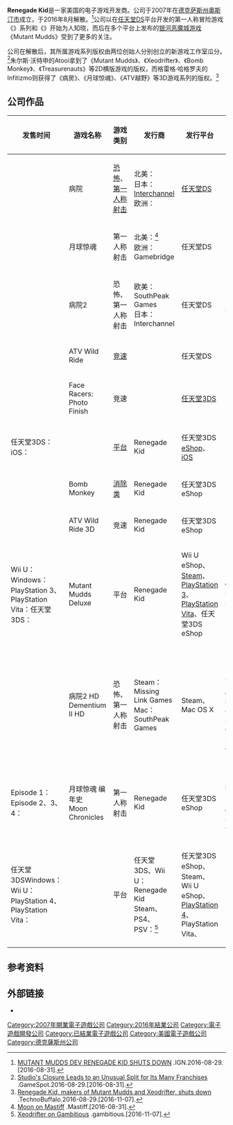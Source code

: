 {{NoteTA
| G1 =Games
| 1=zh-cn:病院;zh-tw:瘋魔醫院;
}}
{{Infobox company
| name = Renegade Kid
| company_name_en = Renegade Kid LLC
| logo = [[File:Renegade_kid.png|100px]]
| caption =
| company_slogan =
| type = 私人公司
| foundation = 2007年
| defunct = 2016年8月29日
| location = {{US}}[[德克萨斯州|德克萨斯州]][[奧斯汀|奧斯汀市]]
| founder = 朱尔斯·沃特申<br />格雷格·哈格罗夫
| key_people = 朱尔斯·沃特申<br />格雷格·哈格罗夫
| industry = [[电子游戏产业|电子游戏]]
| products = 电子游戏
| revenue =
| owner =
| num_employees =
| parent = 
| homepage = [http://renegadekid.com/ renegadekid.com]
}}
'''Renegade Kid'''是一家美国的电子游戏开发商。公司于2007年在[[德克萨斯州|德克萨斯州]][[奧斯汀|奧斯汀市]]成立，于2016年8月解散。<ref>[http://www.ign.com/articles/2016/08/29/mutant-mudds-dev-renegade-kid-shuts-down MUTANT MUDDS DEV RENEGADE KID SHUTS DOWN] {{Wayback|url=http://www.ign.com/articles/2016/08/29/mutant-mudds-dev-renegade-kid-shuts-down |date=20160830173309 }}.IGN.2016-08-29.[2016-08-31].</ref>公司以在[[任天堂DS|任天堂DS]]平台开发的第一人称冒险游戏《{{le|病院 (电子游戏)|Dementium: The Ward|病院}}》系列和《{{le|月球惊魂 (电子游戏)|Moon (video game)|月球惊魂}}》开始为人知晓，而后在多个平台上发布的[[银河恶魔城游戏|银河恶魔城游戏]]《Mutant Mudds》受到了更多的关注。

公司在解散后，其所属游戏系列版权由两位创始人分别创立的新游戏工作室瓜分。<ref>[http://www.gamespot.com/articles/studios-closure-leads-to-an-unusual-split-for-its-/1100-6443106/ Studio's Closure Leads to an Unusual Split for Its Many Franchises] {{Wayback|url=http://www.gamespot.com/articles/studios-closure-leads-to-an-unusual-split-for-its-/1100-6443106/ |date=20160831215831 }}.GameSpot.2016-08-29.[2016-08-31].</ref>朱尔斯·沃特申的Atooi拿到了《Mutant Mudds》、《Xeodrifter》、《Bomb Monkey》、《Treasurenauts》等2D横版游戏的版权，而格雷格·哈格罗夫的Infitizmo则获得了《病房》、《月球惊魂》、《ATV越野》等3D游戏系列的版权。<ref>[http://www.technobuffalo.com/2016/08/29/renegade-kid-studio-shuts-down/ Renegade Kid, makers of Mutant Mudds and Xeodrifter, shuts down] {{Wayback|url=http://www.technobuffalo.com/2016/08/29/renegade-kid-studio-shuts-down/ |date=20161107012057 }}.TechnoBuffalo.2016-08-29.[2016-11-07].</ref>

== 公司作品 ==
{| class="wikitable" style="margin-bottom: 10px; width:100%;"
!发售时间
!游戏名称
!游戏类别
!发行商
!发行平台
!备注
|-
| {{Vgrelease|NA|October 31, 2007|JP|June 26, 2008|EU|April 17, 2009}}
| 病院<br>{{le|Dementium: The Ward}}
| [[恐怖遊戲|恐怖]]、[[第一人称射击游戏|第一人称射击]]
| 北美：{{le|Gamecock Media Group|Gamecock Media Group}}<br />日本：[[Interchannel|Interchannel]]<br />欧洲：{{le|SouthPeak Games|SouthPeak Games}}
| [[任天堂DS|任天堂DS]]
|
|-
| {{Vgrelease|NA|January 13, 2009|EU|July 3, 2009}}
| 月球惊魂<br>{{le|月球惊魂 (电子游戏)|Moon (video game)|Moon}}
| 第一人称射击
| 北美：{{le|Mastiff (company)|Mastiff (company)|Mastiff}}<ref>[http://www.mastiff-games.com/games/moon Moon on Mastiff] {{Wayback|url=http://www.mastiff-games.com/games/moon |date=20160913071716 }}.Mastiff.[2016-08-31].</ref><br />欧洲：Gamebridge
| 任天堂DS
|
|-
| {{Vgrelease|NA|May 4, 2010|JP|September 30, 2010|EU|June 25, 2010}}
| 病院2<br>{{le|Dementium II|Dementium II}}
| 恐怖、第一人称射击
| 欧美：SouthPeak Games<br />日本：Interchannel
| 任天堂DS
| 《病院》的续作
|-
| {{Vgrelease|NA|January 11, 2011|EU|March 30, 2011}}
| ATV Wild Ride
| [[竞速游戏|竞速]]
| {{le|Destineer}}
| 任天堂DS
|
|-
| {{Vgrelease|NA|December 6, 2011}}
| Face Racers: Photo Finish
| 竞速
| {{le|Majesco}}
| [[任天堂3DS|任天堂3DS]]
|
|-
| 任天堂3DS：{{Vgrelease|NA|January 26, 2012|EU|June 21, 2012|JP|June 24, 2015<ref>[http://www.rainyfrog.com/ja/game/mud-attack-max-vs-dorodoro-seijin マッドアタック！ マックスVS泥々星人].Rainy Frog.[2016-08-31].</ref>}}iOS：{{Vgrelease|WW|December 5, 2012}}
| {{le|Mutant Mudds}}
| [[平台游戏|平台]]
| Renegade Kid
| 任天堂3DS [[任天堂eShop|eShop]]、[[iOS|iOS]]
| 
|-
| {{Vgrelease|NA|June 28, 2012}}
| Bomb Monkey
| [[消除类游戏|消除类]]
| Renegade Kid
| 任天堂3DS eShop
|
|-
| {{Vgrelease|NA|March 7, 2013}}
| ATV Wild Ride 3D
| 竞速
| Renegade Kid
| 任天堂3DS eShop
|
|-
| Wii U：{{Vgrelease|NA|June 13, 2013|JP|June 24, 2015}}Windows：{{Vgrelease|WW|2013年11月21日}}PlayStation 3、PlayStation Vita：{{Vgrelease|NA|December 17, 2013}}任天堂3DS：{{Vgrelease|NA|July 5, 2014}}
| Mutant Mudds Deluxe 
| 平台
| Renegade Kid
| Wii U eShop、[[Steam|Steam]]、[[PlayStation_3|PlayStation 3]]、[[PlayStation_Vita|PlayStation Vita]]、任天堂3DS eShop
| 《Mutant Mudds》的加强版
|-
| {{Vgrelease|NA|Dec 17, 2013}}
| 病院2 HD<br>Dementium II HD
| 恐怖、第一人称射击
| Steam：Missing Link Games<br />Mac：SouthPeak Games
| Steam、Mac OS X
| 《病院2》的高清重制版、由南非游戏制作组Memetic Games负责重制。
|-
| Episode 1：{{Vgrelease|NA|May 15, 2014}}Episode 2、3、4：{{Vgrelease|NA|Feb 5, 2015}}
| 月球惊魂 编年史<br>Moon Chronicles
| 第一人称射击
| Renegade Kid
| 任天堂3DS eShop
| 《月球惊魂》的3DS重制版，分为4部份发售。
|-
| 任天堂3DS{{Vgrelease|NA|Dec 11, 2014|EU|June 18, 2015}}Windows：{{Vgrelease|WW|Dec 11, 2014}}Wii U：{{Vgrelease|NA|July 30, 2015}}PlayStation 4、PlayStation Vita：{{Vgrelease|NA|September 1, 2015|EU|September 1, 2015}}
| {{le|Xeodrifter|Xeodrifter}}
| 平台
| 任天堂3DS、Wii U：Renegade Kid<br />Steam、PS4、PSV：{{le|Gambitious Digital Entertainment|Gambitious Digital Entertainment}}<ref>[http://www.gambitious.com/games/xeodrifter Xeodrifter on Gambitious] {{Wayback|url=http://www.gambitious.com/games/xeodrifter |date=20161107014137 }}.gambitious.[2016-11-07].</ref>
| 任天堂3DS eShop、Steam、Wii U eShop、[[PlayStation_4|PlayStation 4]]、PlayStation Vita、
| 
|}
== 参考资料 ==
{{reflist}}

== 外部链接 ==
* {{Official|http://www.renegadekid.com/}}

[[Category:2007年開業電子遊戲公司|Category:2007年開業電子遊戲公司]]
[[Category:2016年結業公司|Category:2016年結業公司]]
[[Category:電子遊戲開發公司|Category:電子遊戲開發公司]]
[[Category:已結業電子遊戲公司|Category:已結業電子遊戲公司]]
[[Category:美國電子遊戲公司|Category:美國電子遊戲公司]]
[[Category:德克薩斯州公司|Category:德克薩斯州公司]]